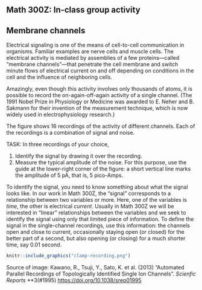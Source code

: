 ## Math 300Z: In-class group activity

## Membrane channels

Electrical signaling is one of the means of cell-to-cell communication in organisms. Familiar examples are nerve cells and muscle cells. The electrical activity is mediated by assemblies of a few proteins---called "membrane channels"---that penetrate the cell membrane and switch minute flows of electrical current on and off depending on conditions in the cell and the influence of neighboring cells.

Amazingly, even though this activity involves only thousands of atoms, it is possible to record the on-again-off-again activity of a single channel. (The 1991 Nobel Prize in Physiology or Medicine was awarded to E. Neher and B. Sakmann for their invention of the measurement technique, which is now widely used in electrophysiology research.)

The figure shows 16 recordings of the activity of different channels. Each of the recordings is a combination of signal and noise. 

TASK: In three recordings of your choice, 

1. Identify the signal by drawing it over the recording.
2. Measure the typical amplitude of the noise. For this purpose, use the guide at the lower-right corner of the figure: a short vertical line marks the amplitude of 5 pA, that is, 5 pico-Amps. 

To identify the signal, you need to know something about what the signal looks like. In our work in Math 300Z, the "signal" corresponds to a relationship between two variables or more. Here, one of the variables is *time*, the other is electrical *current*. Usually in Math 300Z we will be interested in "linear" relationships between the variables and we seek to identify the signal using only that limited piece of information. To define the signal in the single-channel recordings, use this information: the channels open and close to current, occasionally staying open (or closed) for the better part of a second, but also opening (or closing) for a much shorter time, say 0.01 second.

```r
knitr::include_graphics("clamp-recording.png")
```


Source of image: Kawano, R., Tsuji, Y., Sato, K. et al. (2013) "Automated Parallel Recordings of Topologically Identified Single Ion Channels". *Scienfic Reports* **3(#1995) <https://doi.org/10.1038/srep01995>

